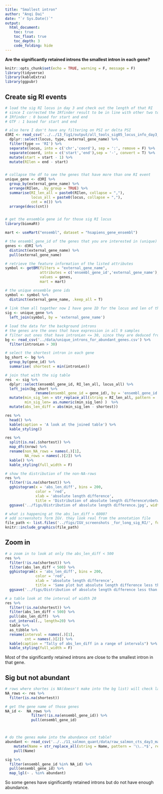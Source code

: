 ```yaml
---
title: "Smallest intron"
author: "Anqi Dai"
date: "`r Sys.Date()`"
output:
  html_document:
    toc: true
    toc_float: true
    toc_depth: 3
    code_folding: hide
---
```


**Are the significantly retained introns the smallest intron in each gene?**

```r
knitr::opts_chunk$set(echo = TRUE, warning = F, message = F)
library(tidyverse)
library(kableExtra)
library(ggpubr)
```

## Create sig RI events

```r
# load the sig RI locus in day 3 and check out the length of that RI
# since I corrected the IRfinder result to be in line with other two tools by doing start = start + 1. I need to subtract 1 to get it back.
# IRfinder : 0 based for start and end
# GTF : 1 based for start and end

# also here I don't have any filtering on PSI or delta PSI
d3RI <- read_csv('../../13_fig1/output/all_tools_sig05_locus_info_day3_with_all_PSI_values.csv') %>%
  dplyr::select(locus, type, external_gene_name) %>%
  filter(type == 'RI') %>%
  separate(locus, into = c('chr','coord'), sep = ':', remove = F) %>%
  separate(coord, into = c('start','end'),sep = '-', convert = T) %>%
  mutate(start = start - 1) %>%
  mutate(RIlen = end - start)


# collapse the df to see the genes that have more than one RI event
unique_gene <- d3RI %>%
  group_by(external_gene_name) %>%
  arrange(RIlen, .by_group = TRUE) %>%
  summarise(RI_len_all = paste0(RIlen, collapse = ","),
            locus_all = paste0(locus, collapse = ","),
            cnt = n()) %>%
  arrange(desc(cnt))


# get the ensemble gene id for those sig RI locus
library(biomaRt)

mart <- useMart("ensembl", dataset = "hsapiens_gene_ensembl")

# the ensembl_gene_id of the genes that you are interested in (unique)
genes <- d3RI %>%
  distinct(external_gene_name) %>%
  pull(external_gene_name)

# retrieve the feature information of the listed attributes
symbol <- getBM(filters = "external_gene_name",
                attributes = c('ensembl_gene_id','external_gene_name'),
                values = genes, 
                mart = mart)

# the unique ensemble gene ids
symbol <- symbol %>%
  distinct(external_gene_name, .keep_all = T)
  
# link them all together now I have gene ID for the locus and len of the RI
sig <- unique_gene %>%
  left_join(symbol, by = 'external_gene_name') 
```



```r
# load the data for the background introns
# the genes are the ones that have expression in all 9 samples
# filter out ones that have intronLen <= 30, since they are deduced from sequences, could simply be indels 
bg <- read_csv('../data/unique_introns_for_abundant_genes.csv') %>%
  filter(intronLen > 30)
```

```r
# select the shortest intron in each gene
bg_short <- bg %>%
  group_by(gene_id) %>%
  summarise( shortest = min(intronLen))

# join that with the sig table
res  <- sig %>%
  dplyr::select(ensembl_gene_id, RI_len_all, locus_all) %>%
  left_join(bg_short %>%
              rename(ensembl_gene_id = gene_id), by = 'ensembl_gene_id') %>%
  mutate(min_sig_len = str_replace_all(string = RI_len_all, pattern = '\\,.*$', replacement = ''), 
         min_sig_len= as.numeric(min_sig_len) )  %>%
  mutate(abs_len_diff = abs(min_sig_len - shortest))
```


```r
res %>%
  head() %>%
  kable(caption = 'A look at the joined table') %>%
  kable_styling()
```


```r
res %>%
  split(is.na(.$shortest)) %>%
  map_dfc(nrow) %>%
  rename(non_NA_rows = names(.)[1],
         NA_rows = names(.)[2]) %>%
  kable() %>%
  kable_styling(full_width = F)

# show the distribution of the non-NA-rows
res %>%
  filter(!is.na(shortest)) %>%
  gghistogram(x = 'abs_len_diff', bins = 200,
              color = 'red',
              xlab = 'absolute length difference',
              title = 'Distribution of absolute length difference\nbetween the shortest intron in the gene and the\nshortest retained intron identified by IRfinder') +
  ggsave('../figs/Distribution of absolute length difference.jpg', width = 8, height = 6)
```

```r
# what is happening at the abs_len_diff > 6000?
# add screenshots form IGV. they look real from the annotation file
file_path <- list.files('../figs/IGV_screenshots _for_long_sig_RI/', full.names = T)
knitr::include_graphics(file_path)
```


## Zoom in 

```r
# a zoom in to look at only the abs_len_diff < 500
res %>%
  filter(!is.na(shortest)) %>%
  filter(abs_len_diff < 500) %>%
  gghistogram(x = 'abs_len_diff', bins = 200,
              color = 'red',
              xlab = 'absolute length difference',
              title = 'Same plot but absolute length difference less than 500') +
  ggsave('../figs/Distribution of absolute length difference less than 500.jpg', width = 8, height = 6)
```

```r
# a table look at the interval of width 20
res %>%
  filter(!is.na(shortest)) %>%
  filter(abs_len_diff < 500) %>%
  pull(abs_len_diff)  %>%
  cut_interval(., length=20) %>%
  table %>%
  as_tibble %>%
  rename(interval = names(.)[1],
         cnt = names(.)[2]) %>%
  kable(caption = "Tally of abs_len_diff in a range of intervals") %>%
  kable_styling(full_width = F)

```

Most of the significantly retained introns are close to the smallest intron in that gene.

## Sig but not abundant

```r
# rows where shortes is NA(doesn't make into the bg list) will check later
NA_rows <- res %>%
  filter(is.na(shortest))

# get the gene name of those genes
NA_id <-  NA_rows %>%
            filter(!is.na(ensembl_gene_id)) %>%
            pull(ensembl_gene_id)



# do the genes make into the abundance cnt table?
abundant <- read_csv('../../11_salmon_quant/data/raw_salmon_cts_day3_matrix_all_nonzero.csv') %>%
    mutate(Name = str_replace_all(string = Name, pattern = '\\..*$', replacement = '')) %>%
    pull(Name)

sig %>%
  filter(ensembl_gene_id %in% NA_id) %>%
  pull(ensembl_gene_id) %>%
  map_lgl(~ . %in% abundant)

```
So some genes have significantly retained introns but do not have enough abundance.
